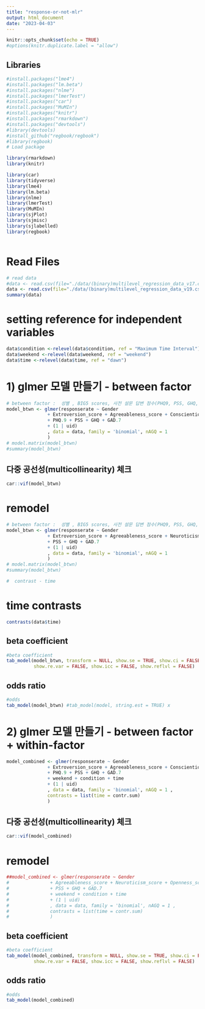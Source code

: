 ```yaml
---
title: "response-or-not-mlr"
output: html_document
date: "2023-04-03"
---
```

```r
knitr::opts_chunk$set(echo = TRUE)
#options(knitr.duplicate.label = "allow")
```

## Libraries
```r
#install.packages("lme4")
#install.packages("lm.beta")
#install.packages("nlme")
#install.packages("lmerTest")
#install.packages("car")
#install.packages("MuMIn")
#install.packages("knitr")
#install.packages("rmarkdown")
#install.packages("devtools")
#library(devtools)
#install_github("regbook/regbook")
#library(regbook)
# Load package

library(rmarkdown)
library(knitr)

library(car)
library(tidyverse)
library(lme4)
library(lm.beta)
library(nlme)
library(lmerTest)
library(MuMIn)
library(sjPlot)
library(sjmisc)
library(sjlabelled)
library(regbook)



```
# Read Files

```r
# read data
#data <- read.csv(file="./data/(binary)multilevel_regression_data_v17.csv", header=TRUE, sep=",",stringsAsFactors=TRUE)
data <- read.csv(file="./data/(binary)multilevel_regression_data_v19.csv", header=TRUE, sep=",",stringsAsFactors=TRUE) #홈 데이터 필터링 됨 
summary(data)
```


# setting reference for independent variables 

```r
data$condition <-relevel(data$condition, ref = "Maximum Time Interval")
data$weekend <-relevel(data$weekend, ref = "weekend")
data$time <-relevel(data$time, ref = "dawn")
```

# 1) glmer 모델 만들기  - between factor

```r
# between factor :  성별 , BIG5 scores, 사전 설문 답변 점수(PHQ9, PSS, GHQ, GAD7)
model_btwn <- glmer(responserate ~ Gender
               + Extroversion_score + Agreeableness_score + Conscientiousness_score + Neuroticism_score + Openness_score
               + PHQ.9 + PSS + GHQ + GAD.7
               + (1 | uid) 
               , data = data, family = 'binomial', nAGQ = 1
               )
# model.matrix(model_btwn)
#summary(model_btwn)
```

## 다중 공선성(multicollinearity) 체크 
```r

car::vif(model_btwn)


```

# remodel 
```r
# between factor :  성별 , BIG5 scores, 사전 설문 답변 점수(PHQ9, PSS, GHQ, GAD7)
model_btwn <- glmer(responserate ~ Gender
               + Extroversion_score + Agreeableness_score + Neuroticism_score + Openness_score
               + PSS + GHQ + GAD.7
               + (1 | uid) 
               , data = data, family = 'binomial', nAGQ = 1
               )
# model.matrix(model_btwn)
#summary(model_btwn)

#  contrast - time
```


# time contrasts
```r
contrasts(data$time)
```


## beta coefficient  
```r
#beta coefficient 
tab_model(model_btwn, transform = NULL, show.se = TRUE, show.ci = FALSE, show.stat = TRUE, show.obs = FALSE, show.r2 = FALSE, show.p = FALSE,
          show.re.var = FALSE, show.icc = FALSE, show.reflvl = FALSE)

```


## odds ratio  

```r
#odds
tab_model(model_btwn) #tab_model(model, string.est = TRUE) x

```



# 2) glmer 모델 만들기  - between factor + within-factor

```r
model_combined <- glmer(responserate ~ Gender
               + Extroversion_score + Agreeableness_score + Conscientiousness_score + Neuroticism_score + Openness_score
               + PHQ.9 + PSS + GHQ + GAD.7
               + weekend + condition + time
               + (1 | uid) 
               , data = data, family = 'binomial', nAGQ = 1 ,
               contrasts = list(time = contr.sum)
               )
```

## 다중 공선성(multicollinearity) 체크 
```r

car::vif(model_combined)


```

# remodel

```r
##model_combined <- glmer(responserate ~ Gender
#               + Agreeableness_score + Neuroticism_score + Openness_score #+ Extroversion_score + Conscientiousness_score
#               + PSS + GHQ + GAD.7
#               + weekend + condition + time
#               + (1 | uid) 
#               , data = data, family = 'binomial', nAGQ = 1 ,
#               contrasts = list(time = contr.sum)
#               )
```

## beta coefficient  
```r
#beta coefficient 
tab_model(model_combined, transform = NULL, show.se = TRUE, show.ci = FALSE, show.stat = TRUE, show.obs = FALSE, show.r2 = FALSE, show.p = FALSE,
          show.re.var = FALSE, show.icc = FALSE, show.reflvl = FALSE)

```


## odds ratio  

```r
#odds
tab_model(model_combined) 

```
